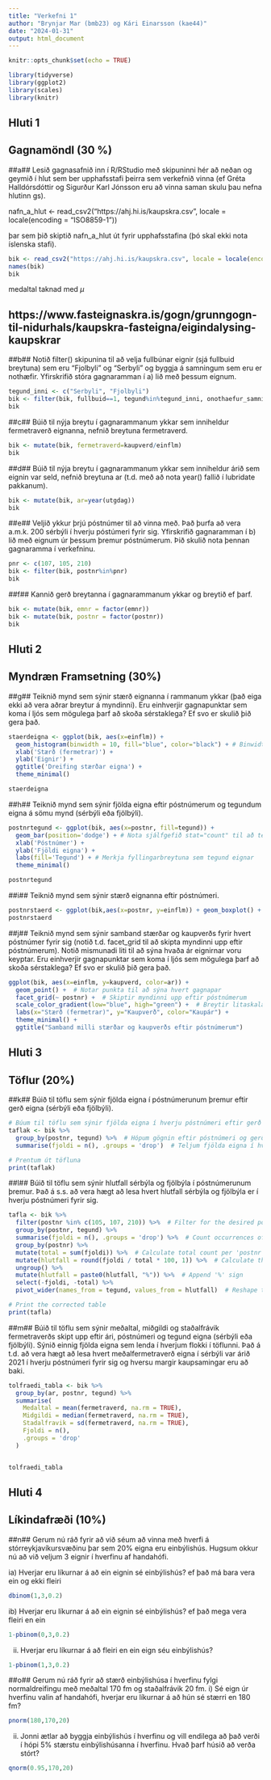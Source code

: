 ```yaml
---
title: "Verkefni 1"
author: "Brynjar Mar (bmb23) og Kári Einarsson (kae44)" 
date: "2024-01-31"
output: html_document
---
```


```r
knitr::opts_chunk$set(echo = TRUE)
```

```r
library(tidyverse)
library(ggplot2)
library(scales)
library(knitr)
```

## Hluti 1 
## Gagnamöndl (30 %)


##a##
Lesið gagnasafnið inn í R/RStudio með skipuninni hér að neðan og geymið í hlut sem ber upphafsstafi þeirra sem verkefnið vinna (ef Gréta Halldórsdóttir og Sigurður Karl Jónsson eru að vinna saman skulu þau nefna hlutinn gs).

nafn_a_hlut <- read_csv2("https://ahj.hi.is/kaupskra.csv", locale = locale(encoding = "ISO8859-1"))

þar sem þið skiptið nafn_a_hlut út fyrir upphafsstafina (þó skal ekki nota íslenska stafi).
```r
bik <- read_csv2("https://ahj.hi.is/kaupskra.csv", locale = locale(encoding = "ISO8859-1"))
names(bik)
bik
```
medaltal taknad med $\mu$

## https://www.fasteignaskra.is/gogn/grunngogn-til-nidurhals/kaupskra-fasteigna/eigindalysing-kaupskrar

##b##
Notið filter() skipunina til að velja fullbúnar eignir (sjá fullbuid breytuna) sem eru "Fjolbyli" og "Serbyli" og byggja á  samningum sem eru er nothæfir. Yfirskrifið stóra gagnaramman í a) lið með þessum eignum.
```r
tegund_inni <- c("Serbyli", "Fjolbyli")
bik <- filter(bik, fullbuid==1, tegund%in%tegund_inni, onothaefur_samningur==0)
bik
```



##c##
Búið til nýja breytu í gagnarammanum ykkar sem inniheldur fermetraverð eignanna, nefnið breytuna fermetraverd.
```r
bik <- mutate(bik, fermetraverd=kaupverd/einflm)
bik
```

##d##
Búið til nýja breytu í gagnarammanum ykkar sem inniheldur árið sem eignin var seld, nefnið breytuna ar (t.d. með að nota year() fallið í lubridate pakkanum).
```r
bik <- mutate(bik, ar=year(utgdag))
bik
```

##e##
Veljið ykkur þrjú póstnúmer til að vinna með. Það þurfa að vera a.m.k. 200 sérbýli í hverju póstúmeri fyrir sig. Yfirskrifið gagnaramman í b) lið með eignum úr þessum þremur póstnúmerum. Þið skulið nota þennan gagnaramma í verkefninu.
```r
pnr <- c(107, 105, 210)
bik <- filter(bik, postnr%in%pnr)
bik
```

##f##
Kannið gerð breytanna í gagnarammanum ykkar og breytið ef þarf.  
```r
bik <- mutate(bik, emnr = factor(emnr))
bik <- mutate(bik, postnr = factor(postnr))
bik
```



## Hluti 2 
## Myndræn Framsetning (30%)

##g##
Teiknið mynd sem sýnir stærð eignanna í rammanum ykkar (það eiga ekki að vera aðrar breytur á myndinni). Eru einhverjir gagnapunktar sem koma í ljós sem mögulega þarf að skoða sérstaklega? Ef svo er skulið þið gera það.
```r
staerdeigna <- ggplot(bik, aes(x=einflm)) +
  geom_histogram(binwidth = 10, fill="blue", color="black") + # Binwidth gæti þurft aðlögun
  xlab('Stærð (fermetrar)') +
  ylab('Eignir') +
  ggtitle('Dreifing stærðar eigna') +
  theme_minimal()

staerdeigna
```

##h##
Teiknið mynd sem sýnir fjölda eigna eftir póstnúmerum og tegundum eigna á sömu mynd (sérbýli eða fjölbýli).
```r
postnrtegund <- ggplot(bik, aes(x=postnr, fill=tegund)) +
  geom_bar(position='dodge') + # Nota sjálfgefið stat="count" til að telja tilvik
  xlab('Póstnúmer') +
  ylab('Fjöldi eigna') +
  labs(fill='Tegund') + # Merkja fyllingarbreytuna sem tegund eignar
  theme_minimal()

postnrtegund
```




##i##
Teiknið mynd sem sýnir stærð eignanna eftir póstnúmeri. 
```r
postnrstaerd <- ggplot(bik,aes(x=postnr, y=einflm)) + geom_boxplot() + xlab('postnr') + ylab('stærð')
postnrstaerd
```



##j##
Teiknið mynd sem sýnir samband stærðar og kaupverðs fyrir hvert póstnúmer fyrir sig (notið t.d. facet_grid til að skipta myndinni upp eftir póstnúmerum). Notið mismunadi liti til að sýna hvaða ár eignirnar voru keyptar. Eru einhverjir gagnapunktar sem koma í ljós sem mögulega þarf að skoða sérstaklega? Ef svo er skulið þið gera það. 
```r

ggplot(bik, aes(x=einflm, y=kaupverd, color=ar)) +
  geom_point() +  # Notar punkta til að sýna hvert gagnapar
  facet_grid(~ postnr) +  # Skiptir myndinni upp eftir póstnúmerum
  scale_color_gradient(low="blue", high="green") +  # Breytir litaskala fyrir kaupár
  labs(x="Stærð (fermetrar)", y="Kaupverð", color="Kaupár") +
  theme_minimal() +
  ggtitle("Samband milli stærðar og kaupverðs eftir póstnúmerum")

```


## Hluti 3
## Töflur (20%)

##k##
Búið til töflu sem sýnir fjölda eigna í póstnúmerunum þremur eftir gerð eigna (sérbýli eða fjölbýli).
```r

# Búum til töflu sem sýnir fjölda eigna í hverju póstnúmeri eftir gerð eigna
taflak <- bik %>%
  group_by(postnr, tegund) %>%  # Hópum gögnin eftir póstnúmeri og gerð eigna
  summarise(fjoldi = n(), .groups = 'drop')  # Teljum fjölda eigna í hverjum hóp

# Prentum út töfluna
print(taflak)
```

##l##
Búið til töflu sem sýnir hlutfall sérbýla og fjölbýla í póstnúmerunum þremur. Það á s.s. að vera hægt að lesa hvert hlutfall sérbýla og fjölbýla er í hverju póstnúmeri fyrir sig. 
```r
tafla <- bik %>%
  filter(postnr %in% c(105, 107, 210)) %>%  # Filter for the desired postal codes
  group_by(postnr, tegund) %>%
  summarise(fjoldi = n(), .groups = 'drop') %>%  # Count occurrences of each 'tegund' within 'postnr'
  group_by(postnr) %>%
  mutate(total = sum(fjoldi)) %>%  # Calculate total count per 'postnr'
  mutate(hlutfall = round(fjoldi / total * 100, 1)) %>%  # Calculate the percentage and round to 1 decimal place
  ungroup() %>%
  mutate(hlutfall = paste0(hlutfall, "%")) %>%  # Append '%' sign
  select(-fjoldi, -total) %>%
  pivot_wider(names_from = tegund, values_from = hlutfall)  # Reshape the data

# Print the corrected table
print(tafla)
```



##m##
Búið til töflu sem sýnir meðaltal, miðgildi og staðalfrávik fermetraverðs skipt upp eftir ári, póstnúmeri og tegund eigna (sérbýli eða fjölbýli). Sýnið einnig fjölda eigna sem lenda í hverjum flokki í töflunni. Það á t.d. að vera hægt að lesa hvert meðalfermetraverð eigna í sérbýli var árið 2021 í hverju póstnúmeri fyrir sig og hversu margir kaupsamingar eru að baki. 
```r
tolfraedi_tabla <- bik %>%
  group_by(ar, postnr, tegund) %>%
  summarise(
    Medaltal = mean(fermetraverd, na.rm = TRUE),
    Midgildi = median(fermetraverd, na.rm = TRUE),
    Stadalfravik = sd(fermetraverd, na.rm = TRUE),
    Fjoldi = n(),
    .groups = 'drop'  
  )


tolfraedi_tabla
```


## Hluti 4
## Líkindafræði (10%)

##n##
Gerum nú ráð fyrir að við séum að vinna með hverfi á stórreykjavíkursvæðinu þar sem 20% eigna eru einbýlishús. Hugsum okkur nú að við veljum 3 eignir í hverfinu af handahófi.

ia) Hverjar eru líkurnar á að ein eignin sé einbýlishús?
ef það má bara vera ein og ekki fleiri
```r
dbinom(1,3,0.2)
```
ib) Hverjar eru líkurnar á að ein eignin sé einbýlishús?
ef það mega vera fleiri en ein
```r
1-pbinom(0,3,0.2)
```
ii) Hverjar eru líkurnar á að fleiri en ein eign séu einbýlishús?
```r
1-pbinom(1,3,0.2)
```
##o##
Gerum nú ráð fyrir að stærð einbýlishúsa í hverfinu fylgi normaldreifingu með meðaltal 170 fm og staðalfrávik 20 fm. 
i) Sé eign úr hverfinu valin af handahófi, hverjar eru líkurnar á að hún sé stærri en 180 fm?
```r
pnorm(180,170,20)
```

ii) Jonni ætlar að byggja einbýlishús í hverfinu og vill endilega að það verði í hópi 5% stærstu einbýlishúsanna í hverfinu. Hvað þarf húsið að verða stórt?
```r
qnorm(0.95,170,20)
```